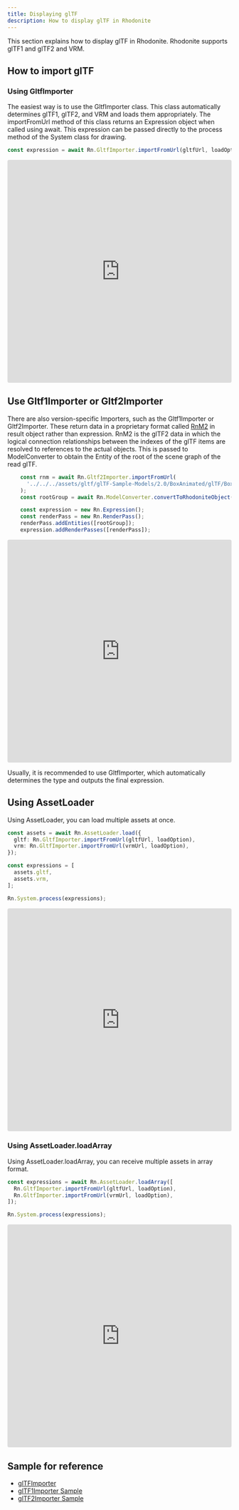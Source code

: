 ```yaml
---
title: Displaying glTF
description: How to display glTF in Rhodonite
---
```



<DocLayout>

This section explains how to display glTF in Rhodonite.
Rhodonite supports glTF1 and glTF2 and VRM.

## How to import glTF

### Using GltfImporter
The easiest way is to use the GltfImporter class.
This class automatically determines glTF1, glTF2, and VRM and loads them appropriately.
The importFromUrl method of this class returns an Expression object when called using await.
This expression can be passed directly to the process method of the System class for drawing.

```typescript
const expression = await Rn.GltfImporter.importFromUrl(gltfUrl, loadOption);
```

<iframe src="https://codesandbox.io/embed/yl3gf2?view=preview&module=%2Fsrc%2Findex.ts"
     style="width:100%; height: 500px; border:0; border-radius: 4px; overflow:hidden;"
     title="Rhodonite_example (loading glTF)"
     allow="accelerometer; ambient-light-sensor; camera; encrypted-media; geolocation; gyroscope; hid; microphone; midi; payment; usb; vr; xr-spatial-tracking"
     sandbox="allow-forms allow-modals allow-popups allow-presentation allow-same-origin allow-scripts"
   ></iframe>

## Use Gltf1Importer or Gltf2Importer

There are also version-specific Importers, such as the Gltf1Importer or Gltf2Importer. These return data in a proprietary format called [RnM2](https://github.com/actnwit/RhodoniteTS/blob/master/src/types/RnM2.ts) in result object rather than expression.
RnM2 is the glTF2 data in which the logical connection relationships between the indexes of the glTF items are resolved to references to the actual objects.
This is passed to ModelConverter to obtain the Entity of the root of the scene graph of the read glTF.

```typescript
    const rnm = await Rn.Gltf2Importer.importFromUrl(
      '../../../assets/gltf/glTF-Sample-Models/2.0/BoxAnimated/glTF/BoxAnimated.gltf'
    );
    const rootGroup = await Rn.ModelConverter.convertToRhodoniteObject(rnm);

    const expression = new Rn.Expression();
    const renderPass = new Rn.RenderPass();
    renderPass.addEntities([rootGroup]);
    expression.addRenderPasses([renderPass]);
```

<iframe src="https://codesandbox.io/embed/3lcjc5?view=preview&module=%2Fsrc%2Findex.ts"
     style="width:100%; height: 500px; border:0; border-radius: 4px; overflow:hidden;"
     title="Rhodonite_example (loading glTF, RnM2 to Rn entity)"
     allow="accelerometer; ambient-light-sensor; camera; encrypted-media; geolocation; gyroscope; hid; microphone; midi; payment; usb; vr; xr-spatial-tracking"
     sandbox="allow-forms allow-modals allow-popups allow-presentation allow-same-origin allow-scripts"
   ></iframe>

Usually, it is recommended to use GltfImporter, which automatically determines the type and outputs the final expression.

## Using AssetLoader

Using AssetLoader, you can load multiple assets at once.

```typescript
const assets = await Rn.AssetLoader.load({
  gltf: Rn.GltfImporter.importFromUrl(gltfUrl, loadOption),
  vrm: Rn.GltfImporter.importFromUrl(vrmUrl, loadOption),
});

const expressions = [
  assets.gltf,
  assets.vrm,
];

Rn.System.process(expressions);
```

<iframe src="https://codesandbox.io/embed/y3l2d9?view=preview&module=%2Fsrc%2Findex.ts"
     style="width:100%; height: 500px; border:0; border-radius: 4px; overflow:hidden;"
     title="Rhodonite_example (loading glTF) (forked)"
     allow="accelerometer; ambient-light-sensor; camera; encrypted-media; geolocation; gyroscope; hid; microphone; midi; payment; usb; vr; xr-spatial-tracking"
     sandbox="allow-forms allow-modals allow-popups allow-presentation allow-same-origin allow-scripts"
   ></iframe>

### Using AssetLoader.loadArray

Using AssetLoader.loadArray, you can receive multiple assets in array format.

```typescript
const expressions = await Rn.AssetLoader.loadArray([
  Rn.GltfImporter.importFromUrl(gltfUrl, loadOption),
  Rn.GltfImporter.importFromUrl(vrmUrl, loadOption),
]);

Rn.System.process(expressions);
```

<iframe src="https://codesandbox.io/embed/yf7752?view=preview"
     style="width:100%; height: 500px; border:0; border-radius: 4px; overflow:hidden;"
     title="Rhodonite_example (loading glTF) (forked)"
     allow="accelerometer; ambient-light-sensor; camera; encrypted-media; geolocation; gyroscope; hid; microphone; midi; payment; usb; vr; xr-spatial-tracking"
     sandbox="allow-forms allow-modals allow-popups allow-presentation allow-same-origin allow-scripts"
   ></iframe>

## Sample for reference

- [glTFImporter](https://github.com/actnwit/RhodoniteTS/tree/master/samples/test_e2e/GltfImporter-draco-extension)
- [glTF1Importer Sample](https://github.com/actnwit/RhodoniteTS/tree/master/samples/test_e2e/Gltf1Importer)
- [glTF2Importer Sample](https://github.com/actnwit/RhodoniteTS/tree/master/samples/test_e2e/Gltf2Importer)

</DocLayout>
